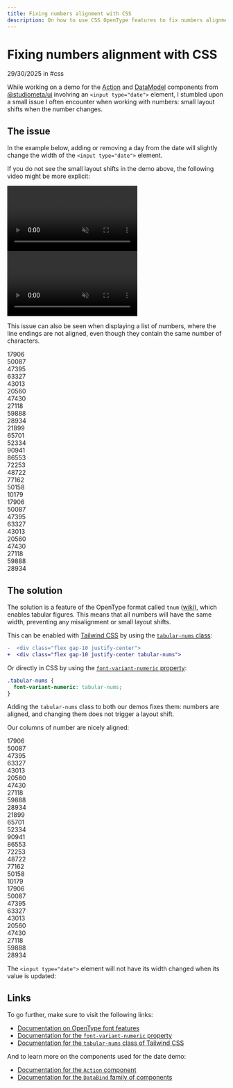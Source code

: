 ```yaml
---
title: Fixing numbers alignment with CSS
description: On how to use CSS OpenType features to fix numbers alignment in table layout and other numbers UI.
---
```



# Fixing numbers alignment with CSS

<MetaInfo class="block">29/30/2025 in #css</MetaInfo>

While working on a demo for the [Action](https://ui.studiometa.dev/-/components/Action/) and [DataModel](https://ui.studiometa.dev/-/components/DataBind/) components from [@studiometa/ui](https://ui.studiometa.dev) involving an `<input type="date">` element, I stumbled upon a small issue I often encounter when working with numbers: small layout shifts when the number changes.

## The issue

In the example below, adding or removing a day from the date will slightly change the width of the `<input type="date">` element.

<PreviewPlayground
  client:visible
  html={demoBugTwig}
  script={demoJs}
  css={demoCss}></PreviewPlayground>

If you do not see the small layout shifts in the demo above, the following video might be more explicit:

<div class="overflow-hidden rounded max-w-lg">
  <video muted autoplay loop playsinline class="dark:hidden scale-105">
    <source src="/2025/09/30/input-glitch-light.mp4" type="video/mp4" />
  </video>
  <video muted autoplay loop playsinline class="hidden dark:block scale-105">
    <source src="/2025/09/30/input-glitch.mp4" type="video/mp4" />
  </video>
</div>

This issue can also be seen when displaying a list of numbers, where the line endings are not aligned, even though they contain the same number of characters.

<Preview class="p-10 max-w-lg">
  <div class="flex gap-4 justify-center">
    <div>
      <div>17906</div>
      <div>50087</div>
      <div>47395</div>
      <div>63327</div>
      <div>43013</div>
      <div>20560</div>
      <div>47430</div>
      <div>27118</div>
      <div>59888</div>
      <div>28934</div>
    </div>
    <div class="text-center">
      <div>21899</div>
      <div>65701</div>
      <div>52334</div>
      <div>90941</div>
      <div>86553</div>
      <div>72253</div>
      <div>48722</div>
      <div>77162</div>
      <div>50158</div>
      <div>10179</div>
    </div>
    <div class="text-right">
      <div>17906</div>
      <div>50087</div>
      <div>47395</div>
      <div>63327</div>
      <div>43013</div>
      <div>20560</div>
      <div>47430</div>
      <div>27118</div>
      <div>59888</div>
      <div>28934</div>
    </div>
  </div>
</Preview>

## The solution

The solution is a feature of the OpenType format called `tnum` ([wiki](https://en.wikipedia.org/wiki/List_of_typographic_features#Features_intended_for_digits_and_math)), which enables tabular figures. This means that all numbers will have the same width, preventing any misalignment or small layout shifts.

This can be enabled with [Tailwind CSS](https://tailwindcss.com/) by using the [`tabular-nums` class](https://tailwindcss.com/docs/font-variant-numeric#using-tabular-figures):

```diff
-  <div class="flex gap-10 justify-center">
+  <div class="flex gap-10 justify-center tabular-nums">
```

Or directly in CSS by using the [`font-variant-numeric` property](https://developer.mozilla.org/en-US/docs/Web/CSS/font-variant-numeric):

```css
.tabular-nums {
  font-variant-numeric: tabular-nums;
}
```

Adding the `tabular-nums` class to both our demos fixes them: numbers are aligned, and changing them does not trigger a layout shift.

Our columns of number are nicely aligned:

<Preview class="p-10 max-w-lg">
  <div class="flex gap-4 justify-center tabular-nums">
    <div>
      <div>17906</div>
      <div>50087</div>
      <div>47395</div>
      <div>63327</div>
      <div>43013</div>
      <div>20560</div>
      <div>47430</div>
      <div>27118</div>
      <div>59888</div>
      <div>28934</div>
    </div>
    <div class="text-center">
      <div>21899</div>
      <div>65701</div>
      <div>52334</div>
      <div>90941</div>
      <div>86553</div>
      <div>72253</div>
      <div>48722</div>
      <div>77162</div>
      <div>50158</div>
      <div>10179</div>
    </div>
    <div class="text-right">
      <div>17906</div>
      <div>50087</div>
      <div>47395</div>
      <div>63327</div>
      <div>43013</div>
      <div>20560</div>
      <div>47430</div>
      <div>27118</div>
      <div>59888</div>
      <div>28934</div>
    </div>
  </div>
</Preview>

The `<input type="date">` element will not have its width changed when its value is updated:

<PreviewPlayground
  client:visible
  html={demoFixedTwig}
  script={demoJs}
  css={demoCss}></PreviewPlayground>

## Links

To go further, make sure to visit the following links:

- [Documentation on OpenType font features](https://developer.mozilla.org/en-US/docs/Web/CSS/CSS_fonts/OpenType_fonts_guide)
- [Documentation for the `font-variant-numeric` property](https://developer.mozilla.org/en-US/docs/Web/CSS/font-variant-numeric)
- [Documentation for the `tabular-nums` class of Tailwind CSS](https://tailwindcss.com/docs/font-variant-numeric#using-tabular-figures)

And to learn more on the components used for the date demo:

- [Documentation for the `Action` component](https://ui.studiometa.dev/-/components/Action/)
- [Documentation for the `DataBind` family of components](https://ui.studiometa.dev/-/components/DataBind/)
